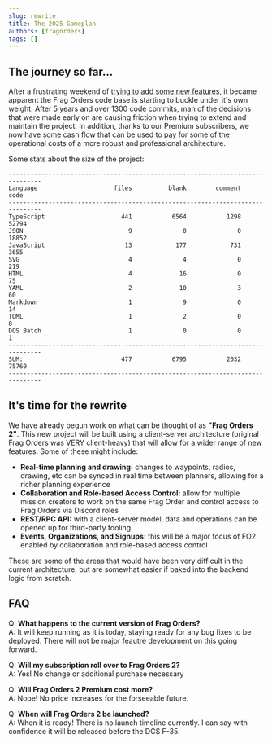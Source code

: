 ```yaml
---
slug: rewrite
title: The 2025 Gameplan
authors: [fragorders]
tags: []
---
```


## The journey so far...

After a frustrating weekend of [trying to add some new features](../blog/planning-rework), it became apparent the Frag Orders code base is starting to buckle under it's own weight. After 5 years and over 1300 code commits, man of the decisions that were made early on are causing friction when trying to extend and maintain the project. In addition, thanks to our Premium subscribers, we now have some cash flow that can be used to pay for some of the operational costs of a more robust and professional architecture.

Some stats about the size of the project:
```
-------------------------------------------------------------------------------
Language                     files          blank        comment           code
-------------------------------------------------------------------------------
TypeScript                     441           6564           1298          52794
JSON                             9              0              0          18852
JavaScript                      13            177            731           3655
SVG                              4              4              0            219
HTML                             4             16              0             75
YAML                             2             10              3             60
Markdown                         1              9              0             14
TOML                             1              2              0              8
DOS Batch                        1              0              0              1
-------------------------------------------------------------------------------
SUM:                           477           6795           2032          75760
-------------------------------------------------------------------------------
```

## It's time for the rewrite

We have already begun work on what can be thought of as <b>"Frag Orders 2"</b>. This new project will be built using a client-server architecture (original Frag Orders was VERY client-heavy) that will allow for a wider range of new features. Some of these might include:

* **Real-time planning and drawing:** changes to waypoints, radios, drawing, etc can be synced in real time between planners, allowing for a richer planning experience
* **Collaboration and Role-based Access Control:** allow for multiple mission creators to work on the same Frag Order and control access to Frag Orders via Discord roles
* **REST/RPC API:** with a client-server model, data and operations can be opened up for third-party tooling
* **Events, Organizations, and Signups:** this will be a major focus of FO2 enabled by collaboration and role-based access control

These are some of the areas that would have been very difficult in the current architecture, but are somewhat easier if baked into the backend logic from scratch.

## FAQ

Q: <b>What happens to the current version of Frag Orders?</b><br />
A: It will keep running as it is today, staying ready for any bug fixes to be deployed. There will not be major feautre development on this going forward.

Q: <b>Will my subscription roll over to Frag Orders 2?</b><br />
A: Yes! No change or additional purchase necessary

Q: <b>Will Frag Orders 2 Premium cost more?</b><br />
A: Nope! No price increases for the forseeable future.

Q: <b>When will Frag Orders 2 be launched?</b><br />
A: When it is ready! There is no launch timeline currently. I can say with confidence it will be released before the DCS F-35.
